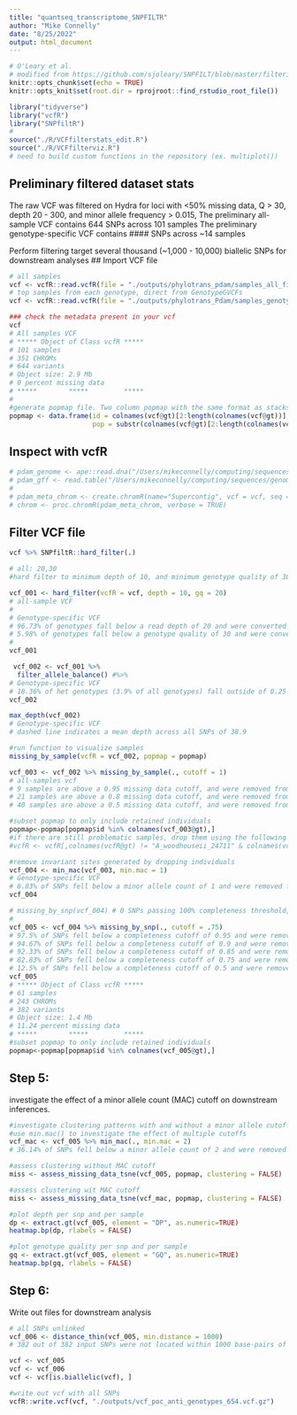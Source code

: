 ```yaml
---
title: "quantseq_transcriptome_SNPFILTR"
author: "Mike Connelly"
date: "8/25/2022"
output: html_document
---
```


```r
# O'Leary et al. 
# modified from https://github.com/sjoleary/SNPFILT/blob/master/filteringsnapper.Rmd
knitr::opts_chunk$set(echo = TRUE)
knitr::opts_knit$set(root.dir = rprojroot::find_rstudio_root_file())

```
```r
library("tidyverse")
library("vcfR")
library("SNPfiltR")
# 
source("./R/VCFfilterstats_edit.R")
source("./R/VCFfilterviz.R")
# need to build custom functions in the repository (ex. multiplot())
```

## Preliminary filtered dataset stats
The raw VCF was filtered on Hydra for loci with <50% missing data, Q > 30, depth 20 - 300, and minor allele frequency > 0.015, 
The preliminary all-sample VCF contains 644 SNPs across 101 samples
The preliminary genotype-specific VCF contains #### SNPs across ~14 samples

Perform filtering target several thousand (~1,000 - 10,000) biallelic SNPs for downstream analyses
## Import VCF file
```r
# all samples
vcf <- vcfR::read.vcfR(file = "./outputs/phylotrans_pdam/samples_all_filtered_primary.vcf")
# top samples from each genotype, direct from GenotypeGVCFs
vcf <- vcfR::read.vcfR(file = "./outputs/phylotrans_Pdam/samples_genotypes.vcf.gz")
```
```r
### check the metadata present in your vcf
vcf
# All samples VCF
# ***** Object of Class vcfR *****
# 101 samples
# 351 CHROMs
# 644 variants
# Object size: 2.9 Mb
# 0 percent missing data
# *****        *****         *****
# 
#generate popmap file. Two column popmap with the same format as stacks, and the columns must be named 'id' and 'pop'
popmap <- data.frame(id = colnames(vcf@gt)[2:length(colnames(vcf@gt))],
                     pop = substr(colnames(vcf@gt)[2:length(colnames(vcf@gt))], 1,6))
```
## Inspect with vcfR
```r
# pdam_genome <- ape::read.dna("/Users/mikeconnelly/computing/sequences/genomes/coral/pocillopora/pdam/pdam_genome.fasta", format = "fasta")
# pdam_gff <- read.table("/Users/mikeconnelly/computing/sequences/genomes/coral/pocillopora/pdam/pdam_genome.gff", sep="\t", quote="")
# 
# pdam_meta_chrom <- create.chromR(name="Supercontig", vcf = vcf, seq = pdam_genome, ann = pdam_gff, verbose = FALSE)
# chrom <- proc.chromR(pdam_meta_chrom, verbose = TRUE)
```

## Filter VCF file
```r
vcf %>% SNPfiltR::hard_filter(.)
```
```r
# all: 20,30
#hard filter to minimum depth of 10, and minimum genotype quality of 30

vcf_001 <- hard_filter(vcfR = vcf, depth = 10, gq = 20)
# all-sample VCF
#
# Genotype-specific VCF
# 96.73% of genotypes fall below a read depth of 20 and were converted to NA
# 5.98% of genotypes fall below a genotype quality of 30 and were converted to NA
# 
vcf_001
```
```r
 vcf_002 <- vcf_001 %>%  
  filter_allele_balance() #%>% 
# Genotype-specific VCF
# 18.36% of het genotypes (3.9% of all genotypes) fall outside of 0.25 - 0.75 allele balance ratio and were converted to NA
vcf_002
```
```r
max_depth(vcf_002)
# Genotype-specific VCF
# dashed line indicates a mean depth across all SNPs of 38.9
```

```r
#run function to visualize samples
missing_by_sample(vcfR = vcf_002, popmap = popmap)
```
```r
vcf_003 <- vcf_002 %>% missing_by_sample(., cutoff = 1) 
# all-samples vcf
# 9 samples are above a 0.95 missing data cutoff, and were removed from VCF
# 21 samples are above a 0.8 missing data cutoff, and were removed from VCF
# 40 samples are above a 0.5 missing data cutoff, and were removed from VCF

#subset popmap to only include retained individuals
popmap<-popmap[popmap$id %in% colnames(vcf_003@gt),]
#if there are still problematic samples, drop them using the following syntax
#vcfR <- vcfR[,colnames(vcfR@gt) != "A_woodhouseii_24711" & colnames(vcfR@gt) != "A_californica_45901"]

#remove invariant sites generated by dropping individuals
vcf_004 <- min_mac(vcf_003, min.mac = 1)
# Genotype-specific VCF
# 6.83% of SNPs fell below a minor allele count of 1 and were removed from the VCF
vcf_004
```
```r
# missing_by_snp(vcf_004) # 0 SNPs passing 100% completeness threshold, visualizations cannot be generated, returning filtered vcf
#
vcf_005 <- vcf_004 %>% missing_by_snp(., cutoff = .75)
# 97.5% of SNPs fell below a completeness cutoff of 0.95 and were removed from the VCF
# 94.67% of SNPs fell below a completeness cutoff of 0.9 and were removed from the VCF
# 92.33% of SNPs fell below a completeness cutoff of 0.85 and were removed from the VCF
# 82.83% of SNPs fell below a completeness cutoff of 0.75 and were removed from the VCF
# 12.5% of SNPs fell below a completeness cutoff of 0.5 and were removed from the VCF
vcf_005
# ***** Object of Class vcfR *****
# 61 samples
# 243 CHROMs
# 382 variants
# Object size: 1.4 Mb
# 11.24 percent missing data
# *****        *****         *****
#subset popmap to only include retained individuals
popmap<-popmap[popmap$id %in% colnames(vcf_005@gt),]
```

## Step 5:
investigate the effect of a minor allele count (MAC) cutoff on downstream inferences.
```r
#investigate clustering patterns with and without a minor allele cutoff
#use min.mac() to investigate the effect of multiple cutoffs
vcf_mac <- vcf_005 %>% min_mac(., min.mac = 2)
# 36.14% of SNPs fell below a minor allele count of 2 and were removed from the VCF
```
```r
#assess clustering without MAC cutoff
miss <- assess_missing_data_tsne(vcf_005, popmap, clustering = FALSE)

#assess clustering wit MAC cutoff
miss <- assess_missing_data_tsne(vcf_mac, popmap, clustering = FALSE)
```

```r
#plot depth per snp and per sample
dp <- extract.gt(vcf_005, element = "DP", as.numeric=TRUE)
heatmap.bp(dp, rlabels = FALSE)

#plot genotype quality per snp and per sample
gq <- extract.gt(vcf_005, element = "GQ", as.numeric=TRUE)
heatmap.bp(gq, rlabels = FALSE)

```

## Step 6: 
  Write out files for downstream analysis
```r
# all SNPs unlinked
vcf_006 <- distance_thin(vcf_005, min.distance = 1000)
# 382 out of 382 input SNPs were not located within 1000 base-pairs of another SNP and were retained despite filtering
```
```r
vcf <- vcf_005
vcf <- vcf_006
vcf <- vcf[is.biallelic(vcf), ] 
```
```r
#write out vcf with all SNPs
vcfR::write.vcf(vcf, "./outputs/vcf_poc_anti_genotypes_654.vcf.gz")
```
  
  
